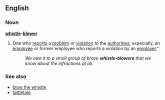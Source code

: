 ==English==
===Noun===
'''[[whistle]]-[[blower]]'''
{{wikipediapar|Whistle blower}}
#{{idiom}} One who [[report]]s a [[problem]] or [[violation]] to the [[authorities]]; especially, an [[employee]] or former employee who reports a violation by an [[employer]].''
#:''We owe it to a small group of brave '''whistle-blowers''' that we know about the infractions at all.''

===See also===
*[[blow the whistle]]
*[[tattletale]]